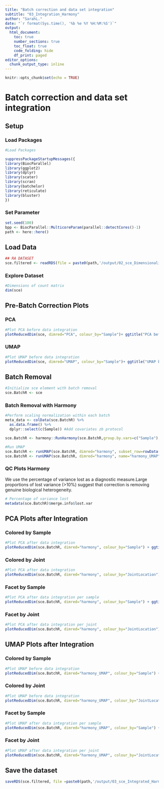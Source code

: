 ```yaml
---
title: "Batch correction and data set integration"
subtitle: "03_Integration_Harmony"
author: "SarahL."
date: "`r format(Sys.time(), '%b %e %Y %H:%M:%S')`"
output: 
  html_document:
    toc: true
    number_sections: true   
    toc_float: true
    code_folding: hide
    df_print: paged
editor_options:
  chunk_output_type: inline
---
```


```r
knitr::opts_chunk$set(echo = TRUE)
```


# Batch correction and data set integration

## Setup

### Load Packages

```r
#Load Packages

suppressPackageStartupMessages({
library(BiocParallel)
library(ggplot2)
library(dplyr)
library(scater)
library(scran)
library(batchelor)
library(reticulate)
library(bluster)
})

```

### Set Parameter

```r
set.seed(100)
bpp <- BiocParallel::MulticoreParam(parallel::detectCores()-1)
path <- here::here()
```


## Load Data

```r
## RA DATASET
sce.filtered <- readRDS(file = paste0(path,'/output/02_sce_DimensionalityReduction.rds'))

```


### Explore Dataset

```r
#Dimensions of count matrix
dim(sce)
```

## Pre-Batch Correction Plots {.tabset}
### PCA
```r
#Plot PCA before data integration
plotReducedDim(sce, dimred="PCA", colour_by="Sample")+ ggtitle("PCA before data integration")
```
### UMAP
```r
#Plot UMAP before data integration
plotReducedDim(sce, dimred="UMAP", colour_by="Sample")+ ggtitle("UMAP before data integration")
```


## Batch Removal

```r
#Initialize sce element with batch removal
sce.BatchR <- sce 

```

### Batch Removal with Harmony 

```r
#Perform scaling normalization within each batch
meta_data <- colData(sce.BatchR) %>%
  as.data.frame() %>%
  dplyr::select(c(Sample)) #Add covariates zb protocol

sce.BatchR <- harmony::RunHarmony(sce.BatchR,group.by.vars=c("Sample"),reduction.save="harmony",verbose=FALSE) #  Add covariates zb protocol
```

```r
#Run UMAP
sce.BatchR <- runUMAP(sce.BatchR, dimred="harmony", subset_row=rowData(sce)$is_hvg, min_dist = 0.1, name="harmony_UMAP_extra")
sce.BatchR <- runUMAP(sce.BatchR, dimred="harmony", name="harmony_UMAP")

```

### QC Plots Harmony
We use the percentage of variance lost as a diagnostic measure.Large proportions of lost variance (>10%) suggest that correction is removing genuine biological heterogeneity.
```r
# Percentage of variance lost 
metadata(sce.BatchR)$merge.info$lost.var

```

## PCA Plots after Integration {.tabset}
### Colored by Sample
```r
#Plot PCA after data integration
plotReducedDim(sce.BatchR, dimred="harmony", colour_by="Sample") + ggtitle("PCA after data integration with harmony")
```
### Colored by Joint
```r
#Plot PCA after data integration
plotReducedDim(sce.BatchR, dimred="harmony", colour_by="JointLocation") + ggtitle("PCA after data integration with harmony")
```
### Facet by Sample
```r
#Plot PCA after data integration per sample
plotReducedDim(sce.BatchR, dimred="harmony", colour_by="Sample") + ggtitle("PCA after data integration with harmony")+ facet_wrap(~sce.BatchR$Sample)
```
### Facet by Joint
```r
#Plot PCA after data integration per joint
plotReducedDim(sce.BatchR, dimred="harmony", colour_by="JointLocation") + ggtitle("PCA after data integration with harmony")+ facet_wrap(~sce.BatchR$JointLocation)

```


## UMAP Plots after Integration {.tabset}
### Colored by Sample
```r
#Plot UMAP before data integration
plotReducedDim(sce.BatchR, dimred="harmony_UMAP", colour_by="Sample") + ggtitle("UMAP after data integration with harmony")
```
### Colored by Joint
```r
#Plot UMAP before data integration
plotReducedDim(sce.BatchR, dimred="harmony_UMAP", colour_by="JointLocation") + ggtitle("UMAP after data integration with harmony")
```
### Facet by Sample
```r
#Plot UMAP after data integration per sample
plotReducedDim(sce.BatchR, dimred="harmony_UMAP", colour_by="Sample") + ggtitle("UMAP after data integration with harmony")+ facet_wrap(~sce.BatchR$Sample)

```
### Facet by Joint
```r
#Plot UMAP after data integration per joint
plotReducedDim(sce.BatchR, dimred="harmony_UMAP", colour_by="JointLocation") + ggtitle("UMAP after data integration with harmony")+ facet_wrap(~sce.BatchR$JointLocation)
```


## Save the dataset

```r
saveRDS(sce.filtered, file =paste0(path,'/output/03_sce_Integrated_Harmony.rds'))
```
